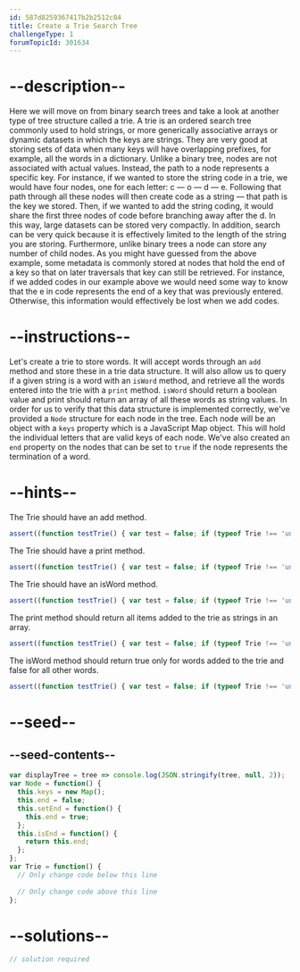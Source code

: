 ```yaml
---
id: 587d8259367417b2b2512c84
title: Create a Trie Search Tree
challengeType: 1
forumTopicId: 301634
---
```


# --description--

Here we will move on from binary search trees and take a look at another type of tree structure called a trie. A trie is an ordered search tree commonly used to hold strings, or more generically associative arrays or dynamic datasets in which the keys are strings. They are very good at storing sets of data when many keys will have overlapping prefixes, for example, all the words in a dictionary. Unlike a binary tree, nodes are not associated with actual values. Instead, the path to a node represents a specific key. For instance, if we wanted to store the string code in a trie, we would have four nodes, one for each letter: c — o — d — e. Following that path through all these nodes will then create code as a string — that path is the key we stored. Then, if we wanted to add the string coding, it would share the first three nodes of code before branching away after the d. In this way, large datasets can be stored very compactly. In addition, search can be very quick because it is effectively limited to the length of the string you are storing. Furthermore, unlike binary trees a node can store any number of child nodes. As you might have guessed from the above example, some metadata is commonly stored at nodes that hold the end of a key so that on later traversals that key can still be retrieved. For instance, if we added codes in our example above we would need some way to know that the e in code represents the end of a key that was previously entered. Otherwise, this information would effectively be lost when we add codes.

# --instructions--

Let's create a trie to store words. It will accept words through an `add` method and store these in a trie data structure. It will also allow us to query if a given string is a word with an `isWord` method, and retrieve all the words entered into the trie with a `print` method. `isWord` should return a boolean value and print should return an array of all these words as string values. In order for us to verify that this data structure is implemented correctly, we've provided a `Node` structure for each node in the tree. Each node will be an object with a `keys` property which is a JavaScript Map object. This will hold the individual letters that are valid keys of each node. We've also created an `end` property on the nodes that can be set to `true` if the node represents the termination of a word.

# --hints--

The Trie should have an add method.

```js
assert((function testTrie() { var test = false; if (typeof Trie !== 'undefined') { test = new Trie() } else { return false; }; return (typeof test.add == 'function') }()));
```

The Trie should have a print method.

```js
assert((function testTrie() { var test = false; if (typeof Trie !== 'undefined') { test = new Trie() } else { return false; }; return (typeof test.print == 'function') }()));
```

The Trie should have an isWord method.

```js
assert((function testTrie() { var test = false; if (typeof Trie !== 'undefined') { test = new Trie() } else { return false; }; return (typeof test.isWord == 'function') }()));
```

The print method should return all items added to the trie as strings in an array.

```js
assert((function testTrie() { var test = false; if (typeof Trie !== 'undefined') { test = new Trie() } else { return false; }; test.add('jump'); test.add('jumps'); test.add('jumped'); test.add('house'); test.add('mouse'); var added = test.print(); return (added.indexOf('jump') != -1 && added.indexOf('jumps') != -1 && added.indexOf('jumped') != -1 && added.indexOf('house') != -1 && added.indexOf('mouse') != -1 && added.length == 5); }()));
```

The isWord method should return true only for words added to the trie and false for all other words.

```js
assert((function testTrie() { var test = false; if (typeof Trie !== 'undefined') { test = new Trie() } else { return false; }; test.add('hop'); test.add('hops'); test.add('hopped'); test.add('hoppy'); test.add('hope'); return (test.isWord('hop') && !test.isWord('ho') && test.isWord('hopped') && !test.isWord('hopp') && test.isWord('hoppy') && !test.isWord('hoping')); }()));
```

# --seed--

## --seed-contents--

```js
var displayTree = tree => console.log(JSON.stringify(tree, null, 2));
var Node = function() {
  this.keys = new Map();
  this.end = false;
  this.setEnd = function() {
    this.end = true;
  };
  this.isEnd = function() {
    return this.end;
  };
};
var Trie = function() {
  // Only change code below this line
  
  // Only change code above this line
};
```

# --solutions--

```js
// solution required
```
